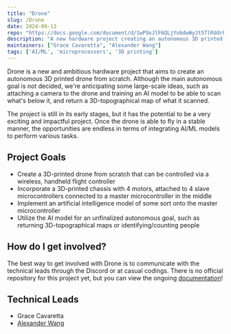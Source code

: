 ```yaml
---
title: "Drone"
slug: /Drone
date: 2024-09-13
repo: "https://docs.google.com/document/d/1wP9xJlF6QLjYobdwWyJt5TlRUdrPC1Gt1aDDJd_GyQ4/edit"
description: "A new hardware project creating an autonomous 3D printed drone from scratch that can utilize an AI model to return 3D-topographical maps or to identify/count people."
maintainers: ["Grace Cavaretta", "Alexander Wang"]
tags: ['AI/ML', 'microprocessors', '3D printing']
---
```


Drone is a new and ambitious hardware project that aims to create an autonomous 3D printed drone from scratch.
Although the main autonomous goal is not decided, we're anticipating some large-scale ideas, such as attaching a camera to the drone and training an AI model to be able to scan what's below it, and return a 3D-topographical map of what it scanned.

The project is still in its early stages, but it has the potential to be a very exciting and impactful project.
Once the drone is able to fly in a stable manner, the opportunities are endless in terms of integrating AI/ML models to perform various tasks.

## Project Goals
- Create a 3D-printed drone from scratch that can be controlled via a wireless, handheld flight controller
- Incorporate a 3D-printed chassis with 4 motors, attached to 4 slave microcontrollers connected to a master microcontroller in the middle
- Implement an artificial intelligence model of some sort onto the master microcontroller
- Utilize the AI model for an unfinalized autonomous goal, such as returning 3D-topographical maps or identifying/counting people

## How do I get involved?
The best way to get involved with Drone is to communicate with the technical leads through the Discord or at casual codings.
There is no official repository for this project yet, but you can view the ongoing [documentation](https://docs.google.com/document/d/1wP9xJlF6QLjYobdwWyJt5TlRUdrPC1Gt1aDDJd_GyQ4/edit)!

## Technical Leads
- Grace Cavaretta
- [Alexander Wang](https://github.com/AlexanderWangY)
